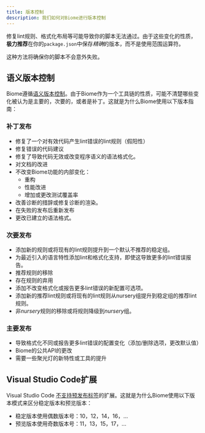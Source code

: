 ```yaml
---
title: 版本控制
description: 我们如何对Biome进行版本控制
---
```


修复lint规则、格式化布局等可能导致你的脚本无法通过。由于这些变化的性质，
**极力推荐**在你的`package.json`中保存*精确*的版本，而不是使用范围运算符。

这种方法将确保你的脚本不会意外失败。

## 语义版本控制

Biome遵循[语义版本控制](https://semver.org/)。由于Biome作为一个工具链的性质，可能不清楚哪些变化被认为是主要的，次要的，或者是补丁。这就是为什么Biome使用以下版本指南：

### 补丁发布

- 修复了一个对有效代码产生lint错误的lint规则（假阳性）
- 修复错误的代码建议
- 修复了导致代码无效或改变程序语义的语法格式化。
- 对文档的改进
- 不改变Biome功能的内部变化：
  - 重构
  - 性能改进
  - 增加或更改测试覆盖率
- 改善诊断的措辞或修复诊断的渲染。
- 在失败的发布后重新发布
- 更改已建立的语法格式。

### 次要发布

- 添加新的规则或将现有的lint规则提升到一个默认不推荐的稳定组。
- 为最近引入的语言特性添加lint和格式化支持，即使这导致更多的lint错误报告。
- 推荐规则的移除
- 存在规则的弃用
- 添加不改变格式化或报告更多lint错误的新配置可选项。
- 添加新的推荐lint规则或将现有的lint规则从nursery组提升到稳定组的推荐lint规则。
- 非*nursery*规则的移除或将规则降级到*nursery*组。

### 主要发布

- 导致格式化不同或报告更多lint错误的配置变化（添加/删除选项，更改默认值）
- Biome的公共API的更改
- 需要一些聚光灯的新特性或工具的提升

## Visual Studio Code扩展

Visual Studio Code [不支持预发布标签](https://code.visualstudio.com/api/working-with-extensions/publishing-extension#prerelease-extensions)的扩展。这就是为什么Biome使用以下版本模式来区分稳定版本和预览版本：

- 稳定版本使用偶数版本号：10，12，14，16，...
- 预览版本使用奇数版本号：11，13，15，17，...
